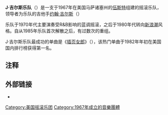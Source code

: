 {{多個問題|
{{expand English|time=2019-08-25T01:04:25+00:00}}
{{Orphan|time=2016-12-17T11:03:27+00:00}}
{{unreferenced|time=2015-02-24T05:28:09+00:00}}
}}
{{Infobox musical artist|
| background       = 乐队
| name             = J·吉尔斯乐队
| image            = J Geils Band composite2.jpg
| image_size       =  250px
| caption          = 从左到右: [[约翰·吉尔斯|约翰·吉尔斯]]，[[麦吉科·迪克|麦吉科·迪克]]，[[彼得·沃尔夫|彼得·沃尔夫]]
| years_active     = 1967–1985，1999，2005，2006，2009 - 2015
| origin           = {{USA}}[[马萨诸塞州|马萨诸塞州]]伍斯特
| genre            = [[摇滚乐|摇滚乐]]，[[蓝调摇滚|蓝调摇滚]]
| label            = [[大西洋唱片|大西洋唱片]]，[[EMI唱片美国公司|EMI美国]]
| past_members     = [[麦吉科·迪克|麦吉科·迪克]]<br>[[丹尼·克莱恩|丹尼·克莱恩]]<br>[[赛思·贾斯特曼|赛思·贾斯特曼]]<br>[[彼得·沃尔夫|彼得·沃尔夫]]<br>[[约翰·吉尔斯|约翰·吉尔斯]]<br>斯蒂芬·乔·布拉德
| website          = {{URL|http://www.jgeilsband.com/}}
}}

'''J·吉尔斯乐队'''（{{lang|en|The J. Geils Band}}）是一支于1967年在美国马萨诸塞州的[[伍斯特_(马萨诸塞州)|伍斯特]]组建的摇滚乐队，领导者为乐队的吉他手[[约翰·吉尔斯|约翰·吉尔斯]]（{{lang|en|J. Geils}}）

乐队于1970年代主要演奏受R&B影响的蓝调摇滚，之后于1980年代转向[[新浪潮|新浪潮]]风格。自从1985年乐队首次解散之后，有过数次的重组。

J·吉尔斯乐队最成功的单曲是《[[插页女郎|插页女郎]]》（{{lang|en|Centerfold}}），该热门单曲于1982年年初在美国国内排行榜获得第一名。

== 注释 ==
{{reflist}}

== 外部链接 ==
* {{official website|1=http://www.jgeilsband.com/}}

{{Authority control}}
{{DEFAULTSORT:J. Geils Band, The}}
[[Category:美国摇滚乐团|Category:美国摇滚乐团]]
[[Category:1967年成立的音樂團體|Category:1967年成立的音樂團體]]